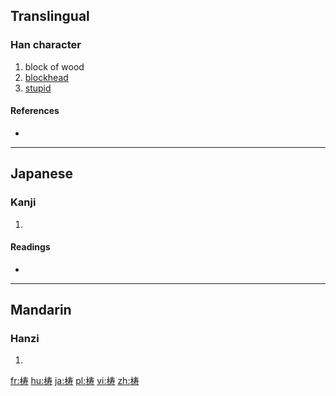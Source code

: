 {{also|檮}}
==Translingual==

===Han character===
{{Han char|rn=75|rad=木|as=07|sn=11|four=|canj=DQKI}}

# block of wood
# [[blockhead]]
# [[stupid]]

====References====
* {{Han ref|kx=0531.131|hdz=21209.041|uh=68BC|ud=26812}}

----

==Japanese==

===Kanji===
{{ja-kanji|grade=|rs=木07}}

# {{defn|lang=ja|sort=木07}}

====Readings====
* {{ja-readings|on=[[とう]] (tō)|kun=[[きりかぶ]] (kirikabu), [[おろか]] (oroka), [[つく]] (tsuku)}}

----

==Mandarin==

===Hanzi===
{{cmn-hanzi|tra=檮|pin=[[dǎo]] ([[dao3]]), [[táo]] ([[tao2]])|wg=tao<sup>3</sup>, t'ao<sup>2</sup>}}

# {{defn|lang=cmn|sort=木07}}

[[fr:梼]]
[[hu:梼]]
[[ja:梼]]
[[pl:梼]]
[[vi:梼]]
[[zh:梼]]